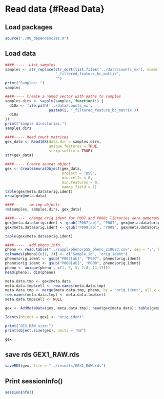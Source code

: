 # Read data {#Read Data}
## Load packages

```r

source("./00_dependencies.R")

```


## Load data

```r

####-----  List samples
samples <- str_replace(str_sort(list.files("../data/counts_mx"), numeric = TRUE),
                       "_filtered_feature_bc_matrix",
                       "")
print("Samples: ")
samples

####----- Create a named vector with paths to samples
samples.dirs <- sapply(samples, function(i) {
  d10x <- file.path('../data/counts_mx',
                    paste0(i, '_filtered_feature_bc_matrix'))
  d10x
})
print("Sample directories:")
samples.dirs

####----- Read count matrices
gex_data <- Read10X(data.dir = samples.dirs,
                    unique.features = TRUE,
                    strip.suffix = TRUE)
str(gex_data)

####----- Create seurat object
gex <- CreateSeuratObject(gex_data, 
                          project = "pSS",
                          min.cells = 0,
                          min.features = 0,
                          names.field = 1)
table(gex@meta.data$orig.ident)
nrow(gex@meta.data)

####-----  rm tmp objects
rm(samples, samples.dirs, gex_data)

####-----  change orig.ident for P007 and P008; libraries were generated and sequenced twice
gex@meta.data$orig.ident <- gsub("P007[ab]", "P007", gex@meta.data$orig.ident)
gex@meta.data$orig.ident <- gsub("P008[ab]", "P008", gex@meta.data$orig.ident)

table(gex@meta.data$orig.ident)

####-----  add pheno info
pheno <- read.table("../suppl/pheno/pSS_pheno_210623.csv", sep = ";", header = TRUE)
colnames(pheno)[c(1, 3)] <- c("Sample_id", "orig.ident")
pheno$orig.ident <- gsub("P007[ab]", "P007", pheno$orig.ident)
pheno$orig.ident <- gsub("P008[ab]", "P008", pheno$orig.ident)
pheno <- unique(pheno[, c(1, 3, 5, 7:8, 11:12)])
head(pheno); dim(pheno)

meta.data.tmp <- gex@meta.data
meta.data.tmp$cell <- row.names(meta.data.tmp)
meta.data.tmp <- merge(meta.data.tmp, pheno, by = "orig.ident", all.x = TRUE)
row.names(meta.data.tmp) <- meta.data.tmp$cell
meta.data.tmp$cell <- NULL

gex <- AddMetaData(gex, meta.data.tmp); head(gex@meta.data); table(gex@meta.data$orig.ident)

Idents(object = gex) <- "orig.ident"

print("GEX_RAW size:")
print(object.size(gex), units = "GB")

gex


```


## save rds GEX1_RAW.rds

```r

saveRDS(gex, file = "../results/GEX1_RAW.rds")

```


## Print sessionInfo()

```r

sessionInfo()

```

